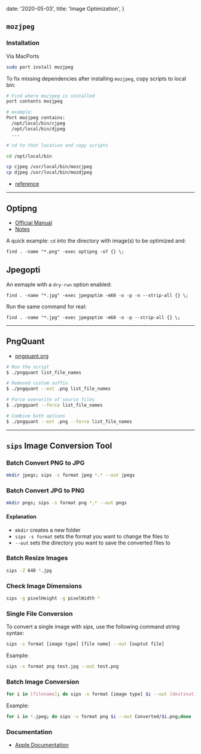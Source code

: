 
  date: '2020-05-03',
  title: 'Image Optimization',
}

## `mozjpeg`

### Installation

Via MacPorts

```bash
sudo port install mozjpeg
```

To fix missing dependencies after installing `mozjpeg`, copy scripts to local bin:

```bash
# Find where mozjpeg is installed
port contents mozjpeg

# example:
Port mozjpeg contains:
  /opt/local/bin/cjpeg
  /opt/local/bin/djpeg
  ...

# cd to that location and copy scripts

cd /opt/local/bin

cp cjpeg /usr/local/bin/mozcjpeg
cp djpeg /usr/local/bin/mozdjpeg
```

- [reference](https://github.com/jmcollin/optimizeImage)

---

## Optipng

- [Official Manual](http://optipng.sourceforge.net/optipng-0.7.5.man.pdf)
- [Notes](http://www.clock.co.uk/blog/optimise-your-pngs-from-the-terminal-in-osx)

A quick example: `cd` into the directory with image(s) to be optimized and:

```shell
find . -name "*.png" -exec optipng -o7 {} \;
```

## Jpegopti

An exmaple with a `dry-run` option enabled:

```shell
find . -name "*.jpg" -exec jpegoptim -m60 -o -p -n --strip-all {} \;
```

Run the same command for real:

```shell
find . -name "*.jpg" -exec jpegoptim -m60 -o -p --strip-all {} \;
```

---

## PngQuant

- [pngquant.org](http://pngquant.org/)

```bash
# Run the script
$ ./pngquant list_file_names

# Removed custom suffix
$ ./pngquant --ext .png list_file_names

# Force overwrite of source files
$ ./pngquant --force list_file_names

# Combine both options
$ ./pngquant --ext .png --force list_file_names
```

---

## `sips` Image Conversion Tool

### Batch Convert PNG to JPG

```bash
mkdir jpegs; sips -s format jpeg *.* --out jpegs
```

### Batch Convert JPG to PNG

```bash
mkdir pngs; sips -s format png *.* --out pngs
```

#### Explanation

- `mkdir` creates a new folder
- `sips -s format` sets the format you want to change the files to
- `--out` sets the directory you want to save the converted files to

### Batch Resize Images

```bash
sips -Z 640 *.jpg
```

### Check Image Dimensions

```bash
sips -g pixelHeight -g pixelWidth *
```

### Single File Conversion

To convert a single image with sips, use the following command string syntax:

```bash
sips -s format [image type] [file name] --out [ouptut file]
```

Example:

```bash
sips -s format png test.jpg --out test.png
```

### Batch Image Conversion

```bash
for i in [filename]; do sips -s format [image type] $i --out [destination]/$i.[extension];done
```

Example:

```bash
for i in *.jpeg; do sips -s format png $i --out Converted/$i.png;done
```

### Documentation

- [Apple Documentation](https://developer.apple.com/legacy/library/documentation/Darwin/Reference/ManPages/man1/sips.1.html)


